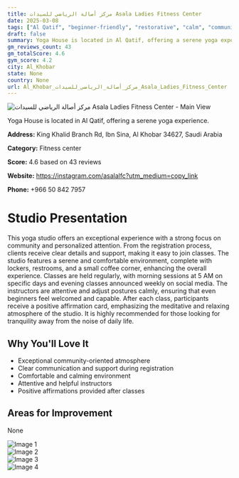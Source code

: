```yaml
---
title: مركز أصالة الرياضي للسيدات Asala Ladies Fitness Center
date: 2025-03-08
tags: ["Al Qatif", "beginner-friendly", "restorative", "calm", "community-focused", "Al Khobar"]  
draft: false
summary: Yoga House is located in Al Qatif, offering a serene yoga experience.
gm_reviews_count: 43
gm_totalScore: 4.6
gym_score: 4.2
city: Al_Khobar
state: None
country: None
url: Al_Khobar_مركز_أصالة_الرياضي_للسيدات_Asala_Ladies_Fitness_Center
---
```


<div className="aspect-[16/9] relative my-8">
  <img 
    src="https://lh5.googleusercontent.com/p/AF1QipMGnQp2DaBaReqwhHF7jSlIjlZ3m6uF9RYzSCC2=w1920-h1080-k-no"
    alt="مركز أصالة الرياضي للسيدات Asala Ladies Fitness Center - Main View"
    className="object-cover absolute inset-0 w-full h-full rounded-lg"
  />
</div>

Yoga House is located in Al Qatif, offering a serene yoga experience.

**Address:** King Khalid Branch Rd, Ibn Sina, Al Khobar 34627, Saudi Arabia

**Category:** Fitness center

**Score:** 4.6 based on 43 reviews

**Website:** https://instagram.com/asalalfc?utm_medium=copy_link

**Phone:** +966 50 842 7957

# Studio Presentation

This yoga studio offers an exceptional experience with a strong focus on community and personalized attention. From the registration process, clients receive clear details and support, making it easy to join classes. The studio features a serene and comfortable environment, complete with lockers, restrooms, and a small coffee corner, enhancing the overall experience. Classes are held regularly, with morning sessions at 5 AM on specific days and evening classes announced weekly on social media. The instructors are attentive and adjust postures calmly, ensuring that even beginners feel welcomed and capable. After each class, participants receive a positive affirmation card, emphasizing the meditative and relaxing atmosphere of the studio. It is highly recommended for those looking for tranquility away from the noise of daily life.

## Why You'll Love It

- Exceptional community-oriented atmosphere
- Clear communication and support during registration
- Comfortable and calming environment
- Attentive and helpful instructors
- Positive affirmations provided after classes

## Areas for Improvement

None

<div className="grid grid-cols-1 xl:grid-cols-2 gap-4 my-8">
<div className="aspect-[4/3] relative"><img src="https://lh3.googleusercontent.com/p/AF1QipMH79r-GMPH5SmM08SIpUvT3BfadlXDn2QkkLHO=w1920-h1080-k-no" alt="Image 1" className="object-cover absolute inset-0 w-full h-full rounded-lg" /></div>
<div className="aspect-[4/3] relative"><img src="https://lh5.googleusercontent.com/p/AF1QipO1WiTGe04oHyCRMKQIW__a2XP9XLMdF5OoXeTG=w1920-h1080-k-no" alt="Image 2" className="object-cover absolute inset-0 w-full h-full rounded-lg" /></div>
<div className="aspect-[4/3] relative"><img src="https://lh5.googleusercontent.com/p/AF1QipM4i-_MCysIGrJE6osNpQXYBd0osNsGWjQbaM3O=w1920-h1080-k-no" alt="Image 3" className="object-cover absolute inset-0 w-full h-full rounded-lg" /></div>
<div className="aspect-[4/3] relative"><img src="https://lh5.googleusercontent.com/p/AF1QipORQkLWtDR334Whh4ZWAo68Kjv6luEYmVfLe8Q9=w1920-h1080-k-no" alt="Image 4" className="object-cover absolute inset-0 w-full h-full rounded-lg" /></div>
</div>
